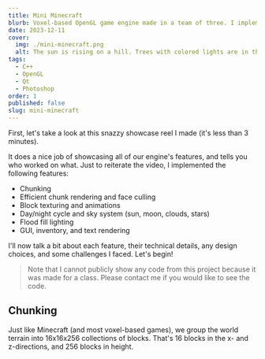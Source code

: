 ```yaml
---
title: Mini Minecraft
blurb: Voxel-based OpenGL game engine made in a team of three. I implemented chunking, efficient rendering/face culling, block texturing, day/night sky system, flood fill lighting, and GUI/fonts.
date: 2023-12-11
cover:
  img: ./mini-minecraft.png
  alt: The sun is rising on a hill. Trees with colored lights are in the distance. Clouds are in the sky. The player has glowstone selected in their hotbar.
tags:
  - C++
  - OpenGL
  - Qt
  - Photoshop
order: 1
published: false
slug: mini-minecraft
---
```



First, let's take a look at this snazzy showcase reel I made (it's less than 3 minutes).

<Vimeo id="893391293" />

It does a nice job of showcasing all of our engine's features, and tells you who worked on what. Just to reiterate the video, I implemented the following features:

- Chunking
- Efficient chunk rendering and face culling
- Block texturing and animations
- Day/night cycle and sky system (sun, moon, clouds, stars)
- Flood fill lighting
- GUI, inventory, and text rendering

I'll now talk a bit about each feature, their technical details, any design choices, and some challenges I faced. Let's begin!

> Note that I cannot publicly show any code from this project because it was made for a class. Please contact me if you would like to see the code.

## Chunking

Just like Minecraft (and most voxel-based games), we group the world terrain into 16x16x256 collections of blocks. That's 16 blocks in the x- and z-directions, and 256 blocks in height.
